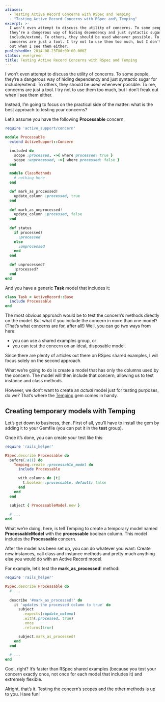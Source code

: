 ```yaml
---
aliases:
  - Testing Active Record Concerns with RSpec and Temping
  - "Testing Active Record Concerns with RSpec and\_Temping"
excerpt: >-
  I won’t even attempt to discuss the utility of concerns. To some people,
  they’re a dangerous way of hiding dependency and just syntactic sugar for
  include/extend. To others, they should be used whenever possible. To me,
  concerns are just a tool. I try not to use them too much, but I don’t freak
  out when I see them either.
publishedOn: 2014-08-23T00:00:00.000Z
status: evergreen
title: Testing Active Record Concerns with RSpec and Temping
---
```

I won’t even attempt to discuss the utility of concerns. To some people, they’re a dangerous way of hiding dependency and just syntactic sugar for include/extend. To others, they should be used whenever possible. To me, concerns are just a tool. I try not to use them too much, but I don’t freak out when I see them either.

Instead, I’m going to focus on the practical side of the matter: what is the best approach to testing your concerns?

Let’s assume you have the following **Processable** concern:

```ruby
require 'active_support/concern'

module Processable
  extend ActiveSupport::Concern

  included do
    scope :processed, ->{ where processed: true }
    scope :unprocessed, ->{ where processed: false }
  end

  module ClassMethods
    # nothing here
  end

  def mark_as_processed!
    update_column :processed, true
  end
  
  def mark_as_unprocessed!
    update_column :processed, false
  end
  
  def status
    if processed?
      :processed
    else
      :unprocessed
    end
  end
  
  def unprocessed?
    !processed?
  end
end
```

And you have a generic **Task** model that includes it:

```ruby
class Task < ActiveRecord::Base
  include Processable
end
```

The most obvious approach would be to test the concern’s methods directly on the model. But what if you include the concern in more than one model? (That’s what concerns are for, after all!) Well, you can go two ways from here:

- you can use a shared examples group, or
- you can test the concern on an ideal, disposable model.

Since there are plenty of articles out there on RSpec shared examples, I will focus solely on the second approach.

What we’re going to do is create a model that has only the columns used by the concern. The model will then include that concern, allowing us to test instance and class methods.

However, we don’t want to create an _actual_ model just for testing purposes, do we? That’s where the [Temping](https://github.com/jpignata/temping) gem comes in handy.

## Creating temporary models with Temping

Let’s get down to business, then. First of all, you’ll have to install the gem by adding it to your Gemfile (you can put it in the **test** group).

Once it’s done, you can create your test like this:

```ruby
require 'rails_helper'

RSpec.describe Processable do
  before(:all) do
    Temping.create :processable_model do
      include Processable

      with_columns do |t|
        t.boolean :processable, default: false
      end
    end
  end

  subject { ProcessableModel.new }
  
  # ...
end
```

What we’re doing, here, is tell Temping to create a temporary model named **ProcessableModel** with the **processable** boolean column. This model includes the **Processable** concern.

After the model has been set up, you can do whatever you want: Create new instances, call class and instance methods and pretty much anything else you would do with an Active Record model.

For example, let’s test the **mark\_as\_processed!** method:

```ruby
require 'rails_helper'

RSpec.describe Processable do
  # ...
  
  describe '#mark_as_processed!' do
    it 'updates the processed column to true' do
      subject
        .expects(:update_column)
        .with(:processed, true)
        .once
        .returns(true)

      subject.mark_as_processed!
    end
  end
  
  # ...
end
```

Cool, right? It’s faster than RSpec shared examples (because you test your concern exactly once, not once for each model that includes it) and extremely flexible.

Alright, that’s it. Testing the concern’s scopes and the other methods is up to you. Have fun!
